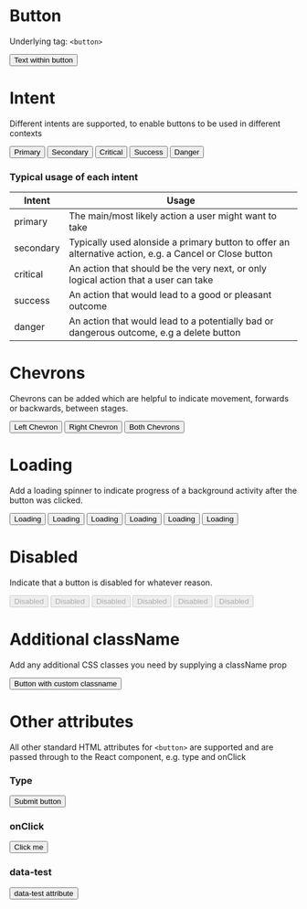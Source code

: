 
<Meta title="V3/Button" component={Button} />

# Button

Underlying tag: `<button>`

<Canvas>
  <Story name="Default Usage">
    <Button>Text within button</Button>
  </Story>
</Canvas>

<RenderHtmlMarkup component="V3/Button" story="Default Usage" />

# Intent

Different intents are supported, to enable buttons to be used in different contexts

<Canvas>
  <Story name="Intent: Primary">
    <Button intent="primary">Primary</Button>
  </Story>
  <Story name="Intent: Secondary">
    <Button intent="secondary">Secondary</Button>
  </Story>
  <Story name="Intent: Critical">
    <Button intent="critical">Critical</Button>
  </Story>
  <Story name="Intent: Success">
    <Button intent="success">Success</Button>
  </Story>
  <Story name="Intent: Danger">
    <Button intent="danger">Danger</Button>
  </Story>
</Canvas>

<RenderHtmlMarkup component="V3/Button" story="Intent: Primary" />
<RenderHtmlMarkup component="V3/Button" story="Intent: Secondary" />
<RenderHtmlMarkup component="V3/Button" story="Intent: Critical" />
<RenderHtmlMarkup component="V3/Button" story="Intent: Success" />
<RenderHtmlMarkup component="V3/Button" story="Intent: Danger" />

### Typical usage of each intent

| Intent    | Usage                                                                                                  |
| --------- | ------------------------------------------------------------------------------------------------------ |
| primary   | The main/most likely action a user might want to take                                                  |
| secondary | Typically used alonside a primary button to offer an alternative action, e.g. a Cancel or Close button |
| critical  | An action that should be the very next, or only logical action that a user can take                    |
| success   | An action that would lead to a good or pleasant outcome                                                |
| danger    | An action that would lead to a potentially bad or dangerous outcome, e.g a delete button               |

# Chevrons

Chevrons can be added which are helpful to indicate movement, forwards or backwards, between stages.

<Canvas>
  <Story name="Chevron: Left">
    <Button chevronLeft intent="primary">
      Left Chevron
    </Button>
  </Story>
  <Story name="Chevron: Right">
    <Button chevronRight intent="primary">
      Right Chevron
    </Button>
  </Story>
  <Story name="Chevron: Both">
    <Button chevronLeft chevronRight intent="primary">
      Both Chevrons
    </Button>
  </Story>
</Canvas>

<RenderHtmlMarkup component="V3/Button" story="Chevron: Left" />
<RenderHtmlMarkup component="V3/Button" story="Chevron: Right" />
<RenderHtmlMarkup component="V3/Button" story="Chevron: Both" />

# Loading

Add a loading spinner to indicate progress of a background activity after the button was clicked.

<Canvas>
  <Story name="Loading">
    <Button loading>Loading</Button>
  </Story>
  <Story name="Loading - Primary Intent">
    <Button intent="primary" loading>
      Loading
    </Button>
  </Story>
  <Story name="Loading - Secondary Intent">
    <Button intent="secondary" loading>
      Loading
    </Button>
  </Story>
  <Story name="Loading - Critical Intent">
    <Button intent="critical" loading>
      Loading
    </Button>
  </Story>
  <Story name="Loading - Success Intent">
    <Button intent="success" loading>
      Loading
    </Button>
  </Story>
  <Story name="Loading - Danger Intent">
    <Button intent="danger" loading>
      Loading
    </Button>
  </Story>
</Canvas>

<RenderHtmlMarkup component="V3/Button" story="Loading" />
<RenderHtmlMarkup component="V3/Button" story="Loading - Primary Intent" />
<RenderHtmlMarkup component="V3/Button" story="Loading - Secondary Intent" />
<RenderHtmlMarkup component="V3/Button" story="Loading - Critical Intent" />
<RenderHtmlMarkup component="V3/Button" story="Loading - Success Intent" />
<RenderHtmlMarkup component="V3/Button" story="Loading - Danger Intent" />

# Disabled

Indicate that a button is disabled for whatever reason.

<Canvas>
  <Story name="Disabled">
    <Button disabled>Disabled</Button>
  </Story>
  <Story name="Disabled - Primary Intent">
    <Button intent="primary" disabled>
      Disabled
    </Button>
  </Story>
  <Story name="Disabled - Secondary Intent">
    <Button intent="secondary" disabled>
      Disabled
    </Button>
  </Story>
  <Story name="Disabled - Critical Intent">
    <Button intent="critical" disabled>
      Disabled
    </Button>
  </Story>
  <Story name="Disabled - Success Intent">
    <Button intent="success" disabled>
      Disabled
    </Button>
  </Story>
  <Story name="Disabled - Danger Intent">
    <Button intent="danger" disabled>
      Disabled
    </Button>
  </Story>
</Canvas>

<RenderHtmlMarkup component="V3/Button" story="Disabled" />
<RenderHtmlMarkup component="V3/Button" story="Disabled - Primary Intent" />
<RenderHtmlMarkup component="V3/Button" story="Disabled - Secondary Intent" />
<RenderHtmlMarkup component="V3/Button" story="Disabled - Critical Intent" />
<RenderHtmlMarkup component="V3/Button" story="Disabled - Success Intent" />
<RenderHtmlMarkup component="V3/Button" story="Disabled - Danger Intent" />

# Additional className

Add any additional CSS classes you need by supplying a className prop

<Canvas>
  <Story name="Additional className">
    <Button className="my-custom-className" intent="primary">
      Button with custom classname
    </Button>
  </Story>
</Canvas>

# Other attributes

All other standard HTML attributes for `<button>` are supported and are passed through to the React component, e.g. type and onClick

### Type

<Canvas>
  <Story name="Standard attributes: type">
    <Button type="submit" intent="primary">
      Submit button
    </Button>
  </Story>
</Canvas>

<RenderHtmlMarkup component="V3/Button" story="Standard attributes: type" />

### onClick

<Canvas>
  <Story name="Standard attributes: onClick">
    <Button onClick={action('Button was clicked')} intent="primary">
      Click me
    </Button>
  </Story>
</Canvas>

### data-test

<Canvas>
  <Story name="Standard attributes: data-*">
    <Button data-test="someValue" intent="primary">
      data-test attribute
    </Button>
  </Story>
</Canvas>

<RenderHtmlMarkup component="V3/Button" story="Standard attributes: data-*" />
